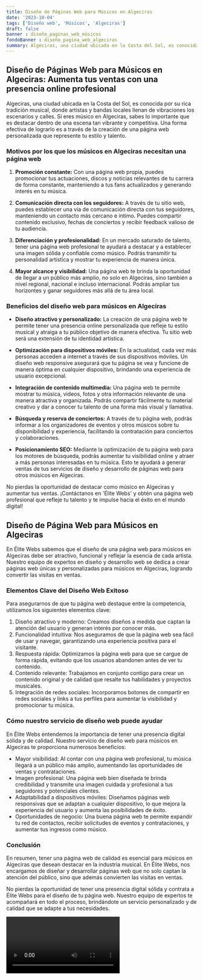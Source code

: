 ```yaml
---
title: Diseño de Páginas Web para Músicos en Algeciras
date: '2023-10-04'
tags: ['Diseño web', 'Músicos', 'Algeciras']
draft: false
banner : diseño_paginas_web_músicos
fondoBanner : diseño_pagina_web_algeciras
summary: Algeciras, una ciudad ubicada en la Costa del Sol, es conocida por su rica tradición musical, donde artistas y bandas locales llenan de vibraciones los escenarios y calles. Si eres músico en Algeciras, sabes lo importante que es destacar dentro de una escena tan vibrante y competitiva. Una forma efectiva de lograrlo es a través de la creación de una página web personalizada que represente tu estilo y talento.
---
```


## Diseño de Páginas Web para Músicos en Algeciras: Aumenta tus ventas con una presencia online profesional

Algeciras, una ciudad ubicada en la Costa del Sol, es conocida por su rica tradición musical, donde artistas y bandas locales llenan de vibraciones los escenarios y calles. Si eres músico en Algeciras, sabes lo importante que es destacar dentro de una escena tan vibrante y competitiva. Una forma efectiva de lograrlo es a través de la creación de una página web personalizada que represente tu estilo y talento.

### Motivos por los que los músicos en Algeciras necesitan una página web

1. **Promoción constante:** Con una página web propia, puedes promocionar tus actuaciones, discos y noticias relevantes de tu carrera de forma constante, manteniendo a tus fans actualizados y generando interés en tu música.

2. **Comunicación directa con los seguidores:** A través de tu sitio web, puedes establecer una vía de comunicación directa con tus seguidores, manteniendo un contacto más cercano e íntimo. Puedes compartir contenido exclusivo, fechas de conciertos y recibir feedback valioso de tu audiencia.

3. **Diferenciación y profesionalidad:** En un mercado saturado de talento, tener una página web profesional te ayudará a destacar y a establecer una imagen sólida y confiable como músico. Podrás transmitir tu personalidad artística y mostrar tu experiencia de manera única.

4. **Mayor alcance y visibilidad:** Una página web te brinda la oportunidad de llegar a un público más amplio, no solo en Algeciras, sino también a nivel regional, nacional e incluso internacional. Podrás ampliar tus horizontes y ganar seguidores más allá de tu área local.

### Beneficios del diseño web para músicos en Algeciras

- **Diseño atractivo y personalizado:** La creación de una página web te permite tener una presencia online personalizada que refleje tu estilo musical y atraiga a tu público objetivo de manera efectiva. Tu sitio web será una extensión de tu identidad artística.

- **Optimización para dispositivos móviles:** En la actualidad, cada vez más personas acceden a internet a través de sus dispositivos móviles. Un diseño web responsive asegurará que tu página se vea y funcione de manera óptima en cualquier dispositivo, brindando una experiencia de usuario excepcional.

- **Integración de contenido multimedia:** Una página web te permite mostrar tu música, videos, fotos y otra información relevante de una manera atractiva y organizada. Podrás compartir fácilmente tu material creativo y dar a conocer tu talento de una forma más visual y llamativa.

- **Búsqueda y reserva de conciertos:** A través de tu página web, podrás informar a los organizadores de eventos y otros músicos sobre tu disponibilidad y experiencia, facilitando la contratación para conciertos y colaboraciones.

- **Posicionamiento SEO:** Mediante la optimización de tu página web para los motores de búsqueda, podrás aumentar tu visibilidad online y atraer a más personas interesadas en tu música. Esto te ayudará a generar ventas de tus servicios de diseño y desarrollo de páginas web para otros músicos en Algeciras.

No pierdas la oportunidad de destacar como músico en Algeciras y aumentar tus ventas. ¡Contáctanos en 'Élite Webs' y obtén una página web profesional que refleje tu talento y te impulse hacia el éxito en el mundo digital!

<GifSeo />

<Cta />

## Diseño de Página Web para Músicos en Algeciras

En Élite Webs sabemos que el diseño de una página web para músicos en Algeciras debe ser atractivo, funcional y reflejar la esencia de cada artista. Nuestro equipo de expertos en diseño y desarrollo web se dedica a crear páginas web únicas y personalizadas para músicos en Algeciras, logrando convertir las visitas en ventas.

### Elementos Clave del Diseño Web Exitoso

Para asegurarnos de que tu página web destaque entre la competencia, utilizamos los siguientes elementos clave:

1. Diseño atractivo y moderno: Creamos diseños a medida que captan la atención del usuario y generan interés por conocer más.
2. Funcionalidad intuitiva: Nos aseguramos de que la página web sea fácil de usar y navegar, garantizando una experiencia positiva para el visitante.
3. Respuesta rápida: Optimizamos la página web para que se cargue de forma rápida, evitando que los usuarios abandonen antes de ver tu contenido.
4. Contenido relevante: Trabajamos en conjunto contigo para crear un contenido original y de calidad que resalte tus habilidades y proyectos musicales.
5. Integración de redes sociales: Incorporamos botones de compartir en redes sociales y links a tus perfiles para aumentar la visibilidad y promocionar tu música.

### Cómo nuestro servicio de diseño web puede ayudar

En Élite Webs entendemos la importancia de tener una presencia digital sólida y de calidad. Nuestro servicio de diseño web para músicos en Algeciras te proporciona numerosos beneficios:

- Mayor visibilidad: Al contar con una página web profesional, tu música llegará a un público más amplio, aumentando las oportunidades de ventas y contrataciones.
- Imagen profesional: Una página web bien diseñada te brinda credibilidad y transmite una imagen cuidada y profesional a tus seguidores y potenciales clientes.
- Adaptabilidad a dispositivos móviles: Diseñamos páginas web responsivas que se adaptan a cualquier dispositivo, lo que mejora la experiencia del usuario y aumenta las posibilidades de éxito.
- Oportunidades de negocio: Una buena página web te permite expandir tu red de contactos, recibir solicitudes de eventos y contrataciones, y aumentar tus ingresos como músico.

### Conclusión

En resumen, tener una página web de calidad es esencial para músicos en Algeciras que desean destacar en la industria musical. En Élite Webs, nos encargamos de diseñar y desarrollar páginas web que no solo captan la atención del público, sino que además convierten las visitas en ventas.

No pierdas la oportunidad de tener una presencia digital sólida y contrata a Élite Webs para el diseño de tu página web. Nuestro equipo de expertos te acompañará en todo el proceso, brindándote un servicio personalizado y de calidad que se adapte a tus necesidades.

<Video />

<CtaBot job='Músicos' city='Algeciras'/>

<Gmaps query='Algeciras+españa+maps' />